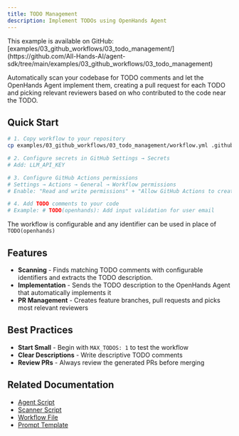 ```yaml
---
title: TODO Management
description: Implement TODOs using OpenHands Agent
---
```


<Note>
This example is available on GitHub: [examples/03_github_workflows/03_todo_management/](https://github.com/All-Hands-AI/agent-sdk/tree/main/examples/03_github_workflows/03_todo_management)
</Note>

Automatically scan your codebase for TODO comments and let the OpenHands Agent implement them, creating a pull request for each TODO and picking relevant reviewers based on who contributed to the code near the TODO.

## Quick Start

```bash
# 1. Copy workflow to your repository
cp examples/03_github_workflows/03_todo_management/workflow.yml .github/workflows/todo-management.yml

# 2. Configure secrets in GitHub Settings → Secrets
# Add: LLM_API_KEY

# 3. Configure GitHub Actions permissions
# Settings → Actions → General → Workflow permissions
# Enable: "Read and write permissions" + "Allow GitHub Actions to create and approve pull requests"

# 4. Add TODO comments to your code
# Example: # TODO(openhands): Add input validation for user email
```

The workflow is configurable and any identifier can be used in place of `TODO(openhands)`

## Features

- **Scanning** - Finds matching TODO comments with configurable identifiers and extracts the TODO description.
- **Implementation** - Sends the TODO description to the OpenHands Agent that automatically implements it
- **PR Management** - Creates feature branches, pull requests and picks most relevant reviewers

## Best Practices

- **Start Small** - Begin with `MAX_TODOS: 1` to test the workflow
- **Clear Descriptions** - Write descriptive TODO comments
- **Review PRs** - Always review the generated PRs before merging

## Related Documentation

- [Agent Script](https://github.com/All-Hands-AI/agent-sdk/blob/main/examples/03_github_workflows/03_todo_management/agent_script.py)
- [Scanner Script](https://github.com/All-Hands-AI/agent-sdk/blob/main/examples/03_github_workflows/03_todo_management/scanner.py)
- [Workflow File](https://github.com/All-Hands-AI/agent-sdk/blob/main/examples/03_github_workflows/03_todo_management/workflow.yml)
- [Prompt Template](https://github.com/All-Hands-AI/agent-sdk/blob/main/examples/03_github_workflows/03_todo_management/prompt.py)

